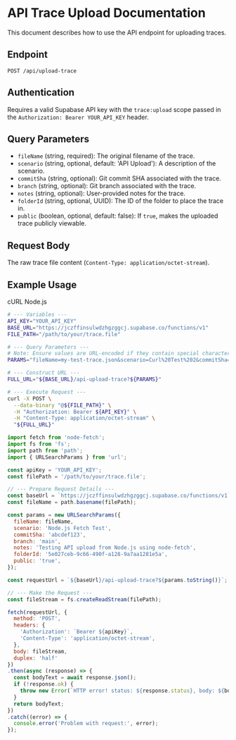 # API Trace Upload Documentation

This document describes how to use the API endpoint for uploading traces.

## Endpoint

```
POST /api/upload-trace
```

## Authentication

Requires a valid Supabase API key with the `trace:upload` scope passed in the `Authorization: Bearer YOUR_API_KEY` header.

## Query Parameters

- `fileName` (string, required): The original filename of the trace.
- `scenario` (string, optional, default: 'API Upload'): A description of the scenario.
- `commitSha` (string, optional): Git commit SHA associated with the trace.
- `branch` (string, optional): Git branch associated with the trace.
- `notes` (string, optional): User-provided notes for the trace.
- `folderId` (string, optional, UUID): The ID of the folder to place the trace in.
- `public` (boolean, optional, default: false): If `true`, makes the uploaded trace publicly viewable.

## Request Body

The raw trace file content (`Content-Type: application/octet-stream`).

## Example Usage


<Tabs defaultValue="curl" className="w-full mt-6 border rounded-md">
  <TabsList className="grid w-full grid-cols-2 border-b rounded-none">
    <TabsTrigger value="curl">cURL</TabsTrigger>
    <TabsTrigger value="node">Node.js</TabsTrigger>
  </TabsList>
  <TabsContent value="curl" className="code-tab-content mt-0">

```bash
# --- Variables --- 
API_KEY="YOUR_API_KEY"
BASE_URL="https://jczffinsulwdzhgzggcj.supabase.co/functions/v1"
FILE_PATH="/path/to/your/trace.file"

# --- Query Parameters --- 
# Note: Ensure values are URL-encoded if they contain special characters
PARAMS="fileName=my-test-trace.json&scenario=Curl%20Test%202&commitSha=abcdef123&branch=main&notes=Testing%20API%20upload&folderId=5e027ceb-9c66-490f-a128-9a7aa1281e5a&public=true"

# --- Construct URL --- 
FULL_URL="${BASE_URL}/api-upload-trace?${PARAMS}"

# --- Execute Request ---
curl -X POST \
  --data-binary "@${FILE_PATH}" \
  -H "Authorization: Bearer ${API_KEY}" \
  -H "Content-Type: application/octet-stream" \
  "${FULL_URL}"
```

  </TabsContent>
  <TabsContent value="node" className="code-tab-content mt-0">

```javascript
import fetch from 'node-fetch';
import fs from 'fs';
import path from 'path';
import { URLSearchParams } from 'url';

const apiKey = 'YOUR_API_KEY';
const filePath = '/path/to/your/trace.file';

// --- Prepare Request Details --- 
const baseUrl = `https://jczffinsulwdzhgzggcj.supabase.co/functions/v1`;
const fileName = path.basename(filePath);

const params = new URLSearchParams({
  fileName: fileName,
  scenario: 'Node.js Fetch Test',
  commitSha: 'abcdef123',
  branch: 'main',
  notes: 'Testing API upload from Node.js using node-fetch',
  folderId: '5e027ceb-9c66-490f-a128-9a7aa1281e5a',
  public: 'true',
});

const requestUrl = `${baseUrl}/api-upload-trace?${params.toString()}`;

// --- Make the Request --- 
const fileStream = fs.createReadStream(filePath);

fetch(requestUrl, {
  method: 'POST',
  headers: {
    'Authorization': `Bearer ${apiKey}`,
    'Content-Type': 'application/octet-stream',
  },
  body: fileStream, 
  duplex: 'half'
})
.then(async (response) => {
  const bodyText = await response.json();
  if (!response.ok) {
    throw new Error(`HTTP error! status: ${response.status}, body: ${bodyText}`);
  }
  return bodyText;
})
.catch((error) => {
  console.error('Problem with request:', error);
});
```

  </TabsContent>
</Tabs>
